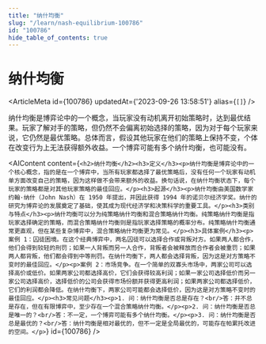 ```yaml
---
title: "纳什均衡"
slug: "/learn/nash-equilibrium-100786"
id: "100786"
hide_table_of_contents: true
---
```



# 纳什均衡

<ArticleMeta id={100786} updatedAt={'2023-09-26 13:58:51'} alias={`[]`} />
<div className='border-solid border-b border-t-0 my-4 border-[var(--ifm-color-gray-300)]' />

纳什均衡是博弈论中的一个概念，当玩家没有动机离开初始策略时，达到最优结果。玩家了解对手的策略，但仍然不会偏离初始选择的策略，因为对于每个玩家来说，它仍然是最优策略。总体而言，假设其他玩家在他们的策略上保持不变，个体在改变行为上无法获得额外收益。一个博弈可能有多个纳什均衡，也可能没有。

<AIContent content={`<h2>纳什均衡</h2><h3>定义</h3><p>纳什均衡是博弈论中的一个核心概念，指的是在一个博弈中，当所有玩家都选择了最优策略后，没有任何一个玩家有动机单方面改变自己的策略，因为这样做不会带来额外的收益。换句话说，在纳什均衡状态下，每个玩家的策略都是对其他玩家策略的最佳回应。</p><h3>起源</h3><p>纳什均衡由美国数学家约翰·纳什（John Nash）在 1950 年提出，并因此获得 1994 年的诺贝尔经济学奖。纳什的研究为博弈论的发展奠定了基础，使其成为现代经济学和决策科学的重要工具。</p><h3>类别与特点</h3><p>纳什均衡可以分为纯策略纳什均衡和混合策略纳什均衡。纯策略纳什均衡是指玩家选择确定的策略，而混合策略纳什均衡则是指玩家选择策略的概率分布。纯策略纳什均衡通常更直观，但在某些复杂博弈中，混合策略纳什均衡更为常见。</p><h3>具体案例</h3><p>案例 1：囚徒困境。在这个经典博弈中，两名囚徒可以选择合作或背叛对方。如果两人都合作，他们会得到较轻的刑罚；如果一人背叛而另一人合作，背叛者会被释放而合作者会被重罚；如果两人都背叛，他们都会得到中等刑罚。在纳什均衡下，两人都会选择背叛，因为这是对方策略不变时的最佳回应。</p><p>案例 2：市场竞争。在一个简单的双寡头市场中，两家公司可以选择高价或低价。如果两家公司都选择高价，它们会获得较高利润；如果一家公司选择低价而另一家公司选择高价，选择低价的公司会获得市场份额并获得更高利润；如果两家公司都选择低价，它们的利润都会降低。在纳什均衡下，两家公司可能都会选择低价，因为这是对方策略不变时的最佳回应。</p><h3>常见问题</h3><p>1. 问：纳什均衡是否总是存在？<br/>答：并不总是存在，但在有限博弈中，至少存在一个混合策略纳什均衡。</p><p>2. 问：纳什均衡是否总是唯一的？<br/>答：不一定，一个博弈可能有多个纳什均衡。</p><p>3. 问：纳什均衡是否总是最优的？<br/>答：纳什均衡是相对最优的，但不一定是全局最优的，可能存在帕累托改进的空间。</p>`} id={100786} />
